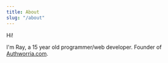 ```yaml
---
title: About
slug: "/about"
---
```


Hi!

I'm Ray, a 15 year old programmer/web developer. Founder of [Authworria.com](https://www.authworria.com).
